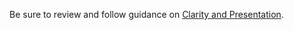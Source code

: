 Be sure to review and follow guidance on
[Clarity and Presentation](/assignments/#clarity-and-presentation).
